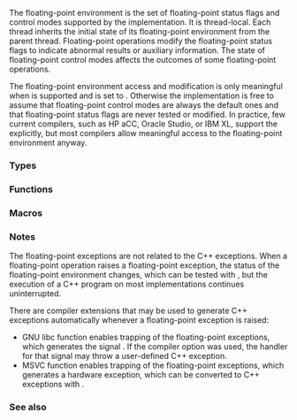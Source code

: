 {{title|Floating-point environment {{mark since c++11}}}}
{{cpp/numeric/fenv/navbar}}

The floating-point environment is the set of floating-point status flags and control modes supported by the implementation. It is thread-local. Each thread inherits the initial state of its floating-point environment from the parent thread. Floating-point operations modify the floating-point status flags to indicate abnormal results or auxiliary information. The state of floating-point control modes affects the outcomes of some floating-point operations.

The floating-point environment access and modification is only meaningful when {{ltt|cpp/preprocessor/impl|#pragma STDC FENV_ACCESS}} is supported and is set to {{tt|ON}}. Otherwise the implementation is free to assume that floating-point control modes are always the default ones and that floating-point status flags are never tested or modified. In practice, few current compilers, such as HP aCC, Oracle Studio, or IBM XL, support the {{tt|#pragma}} explicitly, but most compilers allow meaningful access to the floating-point environment anyway.

===Types===
{{dsc begin}}
{{dsc header|cfenv}}
{{dsc inc|cpp/numeric/fenv/dsc fenv_t}}
{{dsc inc|cpp/numeric/fenv/dsc fexcept_t}}
{{dsc end}}

===Functions===
{{dsc begin}}
{{dsc inc|cpp/numeric/fenv/dsc feclearexcept}}
{{dsc inc|cpp/numeric/fenv/dsc fetestexcept}}
{{dsc inc|cpp/numeric/fenv/dsc feraiseexcept}}
{{dsc inc|cpp/numeric/fenv/dsc feexceptflag}}
{{dsc inc|cpp/numeric/fenv/dsc feround}}
{{dsc inc|cpp/numeric/fenv/dsc feenv}}
{{dsc inc|cpp/numeric/fenv/dsc feholdexcept}}
{{dsc inc|cpp/numeric/fenv/dsc feupdateenv}}
{{dsc end}}

===Macros===
{{dsc begin}}
{{dsc inc|cpp/numeric/fenv/dsc FE_exceptions}}
{{dsc inc|cpp/numeric/fenv/dsc FE_round}}
{{dsc inc|cpp/numeric/fenv/dsc FE_DFL_ENV}}
{{dsc end}}

===Notes===
The floating-point exceptions are not related to the C++ exceptions. When a floating-point operation raises a floating-point exception, the status of the floating-point environment changes, which can be tested with {{lc|std::fetestexcept}}, but the execution of a C++ program on most implementations continues uninterrupted.

There are compiler extensions that may be used to generate C++ exceptions automatically whenever a floating-point exception is raised:

* GNU libc function [https://www.gnu.org/savannah-checkouts/gnu/libc/manual/html_node/Control-Functions.html {{tt|feenableexcept()}}] enables trapping of the floating-point exceptions, which generates the signal {{tt|SIGFPE}}. If the compiler option {{tt|-fnon-call-exceptions}} was used, the handler for that signal may throw a user-defined C++ exception.
* MSVC function [https://learn.microsoft.com/en-us/cpp/c-runtime-library/reference/control87-controlfp-control87-2 {{tt|_control87()}}] enables trapping of the floating-point exceptions, which generates a hardware exception, which can be converted to C++ exceptions with [https://learn.microsoft.com/en-us/cpp/c-runtime-library/reference/set-se-translator {{tt|_set_se_translator}}].

===See also===
{{dsc begin}}
{{dsc see c|c/numeric/fenv|Floating-point environment}}
{{dsc end}}

{{langlinks|de|es|fr|it|ja|pt|ru|zh}}